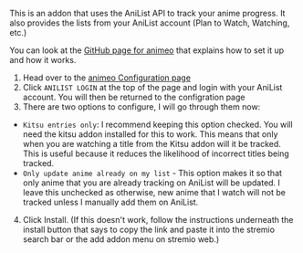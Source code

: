 This is an addon that uses the AniList API to track your anime progress. It also provides the lists from your AniList account (Plan to Watch, Watching, etc.)

You can look at the [GitHub page for animeo](https://github.com/Jenrykster/animeo) that explains how to set it up and how it works.

1. Head over to the [animeo Configuration page](https://7a625ac658ec-animeo.baby-beamup.club/configure)
2. Click `ANILIST LOGIN` at the top of the page and login with your AniList account. You will then be returned to the configration page
3. There are two options to configure, I will go through them now:
- `Kitsu entries only`: I recommend keeping this option checked. You will need the kitsu addon installed for this to work.
    This means that only when you are watching a title from the Kitsu addon will it be tracked.
    This is useful because it reduces the likelihood of incorrect titles being tracked.
- `Only update anime already on my list` - This option makes it so that only anime that you are already tracking on AniList will be updated.
    I leave this unchecked as otherwise, new anime that I watch will not be tracked unless I manually add them on AniList.
4. Click Install. (If this doesn't work, follow the instructions underneath the install button that says to copy the link and paste it into the stremio search bar or the add addon menu on stremio web.)